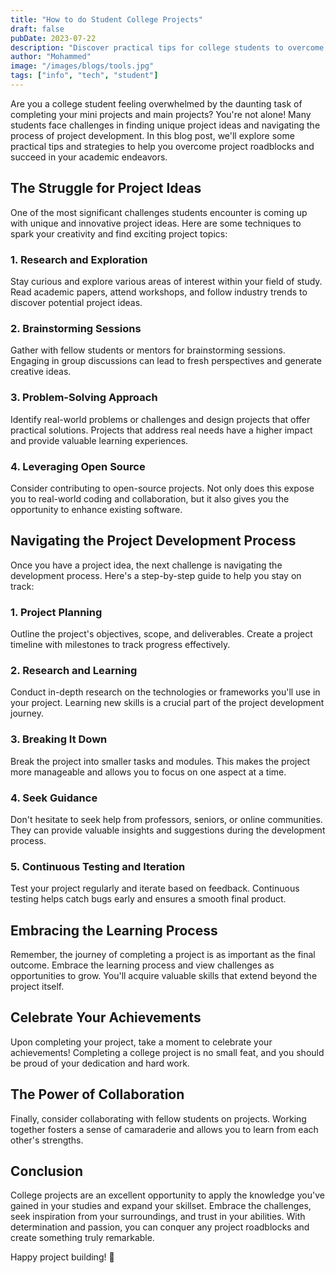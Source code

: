 ```yaml
---
title: "How to do Student College Projects"
draft: false
pubDate: 2023-07-22
description: "Discover practical tips for college students to overcome project challenges and succeed in academic endeavors."
author: "Mohammed"
image: "/images/blogs/tools.jpg"
tags: ["info", "tech", "student"]
---
```


Are you a college student feeling overwhelmed by the daunting task of completing your mini projects
and main projects? You're not alone! Many students face challenges in finding unique project ideas
and navigating the process of project development. In this blog post, we'll explore some practical
tips and strategies to help you overcome project roadblocks and succeed in your academic endeavors.

## The Struggle for Project Ideas

One of the most significant challenges students encounter is coming up with unique and innovative
project ideas. Here are some techniques to spark your creativity and find exciting project topics:

### 1. Research and Exploration

Stay curious and explore various areas of interest within your field of study.
Read academic papers, attend workshops, and follow industry trends to discover potential project ideas.

### 2. Brainstorming Sessions

Gather with fellow students or mentors for brainstorming sessions. Engaging in group discussions
can lead to fresh perspectives and generate creative ideas.

### 3. Problem-Solving Approach

Identify real-world problems or challenges and design projects that offer practical solutions.
Projects that address real needs have a higher impact and provide valuable learning experiences.

### 4. Leveraging Open Source

Consider contributing to open-source projects. Not only does this expose you to real-world
coding and collaboration, but it also gives you the opportunity to enhance existing software.

## Navigating the Project Development Process

Once you have a project idea, the next challenge is navigating the development process.
Here's a step-by-step guide to help you stay on track:

### 1. Project Planning

Outline the project's objectives, scope, and deliverables. Create a project timeline with
milestones to track progress effectively.

### 2. Research and Learning

Conduct in-depth research on the technologies or frameworks you'll use in your project.
Learning new skills is a crucial part of the project development journey.

### 3. Breaking It Down

Break the project into smaller tasks and modules. This makes the project more manageable
and allows you to focus on one aspect at a time.

### 4. Seek Guidance

Don't hesitate to seek help from professors, seniors, or online communities. They can provide
valuable insights and suggestions during the development process.

### 5. Continuous Testing and Iteration

Test your project regularly and iterate based on feedback. Continuous testing helps catch
bugs early and ensures a smooth final product.

## Embracing the Learning Process

Remember, the journey of completing a project is as important as the final outcome.
Embrace the learning process and view challenges as opportunities to grow. You'll acquire
valuable skills that extend beyond the project itself.

## Celebrate Your Achievements

Upon completing your project, take a moment to celebrate your achievements! Completing a
college project is no small feat, and you should be proud of your dedication and hard work.

## The Power of Collaboration

Finally, consider collaborating with fellow students on projects. Working together fosters a
sense of camaraderie and allows you to learn from each other's strengths.

## Conclusion

College projects are an excellent opportunity to apply the knowledge you've gained in your
studies and expand your skillset. Embrace the challenges, seek inspiration from your surroundings,
and trust in your abilities. With determination and passion, you can conquer any project roadblocks
and create something truly remarkable.

Happy project building! 🚀
